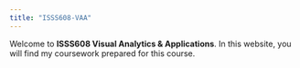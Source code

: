 ```yaml
---
title: "ISSS608-VAA"
---
```


Welcome to **ISSS608 Visual Analytics & Applications**. In this website, you will find my coursework prepared for this course.
